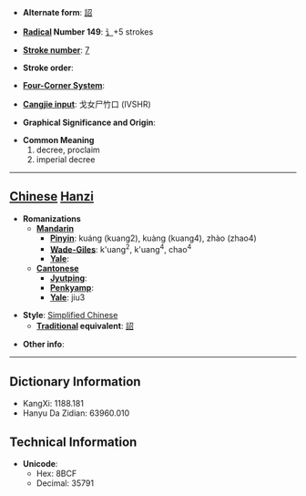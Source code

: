 * '''Alternate form''': [[詔]]

* '''[[Wiktionary:Chinese radical index| Radical]] Number 149''': [[Wiktionary:Chinese radical index 讠|讠]]+5 strokes

* '''[[Wiktionary:Chinese total strokes index|Stroke number]]''': [[Wiktionary:Chinese total strokes index 7|7]]

* '''Stroke order''': 

* '''[[Wiktionary:Chinese four corner index|Four-Corner System]]''': 

* '''[[Wiktionary:Chinese Cangjie index|Cangjie input]]''': 戈女尸竹口 (IVSHR)

* '''Graphical Significance and Origin''': 

* '''Common Meaning'''
*#decree, proclaim
*# imperial decree


----

== [[Chinese]] [[Hanzi]] ==

* '''Romanizations'''
** '''[[Mandarin]]'''
*** '''[[Pinyin]]''': kuáng (kuang2), kuàng (kuang4), zhào (zhao4)
*** '''[[Wade-Giles]]''': k'uang<sup>2</sup>, k'uang<sup>4</sup>, chao<sup>4</sup>
*** '''[[Yale]]''': 
** '''[[Cantonese]]'''
*** '''[[Jyutping]]''':
*** '''[[Penkyamp]]''': 
*** '''[[Yale]]''': jiu3

* '''Style''': [[Simplified Chinese]] 
** '''[[Traditional Chinese|Traditional]] equivalent''': [[詔]]

* '''Other info''': 

----

== Dictionary Information ==

* KangXi: 1188.181
* Hanyu Da Zidian: 63960.010

== Technical Information ==

* '''Unicode''':
** Hex: 8BCF
** Decimal: 35791